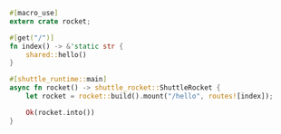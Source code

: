 ```rust src/main.rs
#[macro_use]
extern crate rocket;

#[get("/")]
fn index() -> &'static str {
    shared::hello()
}

#[shuttle_runtime::main]
async fn rocket() -> shuttle_rocket::ShuttleRocket {
    let rocket = rocket::build().mount("/hello", routes![index]);

    Ok(rocket.into())
}

```
